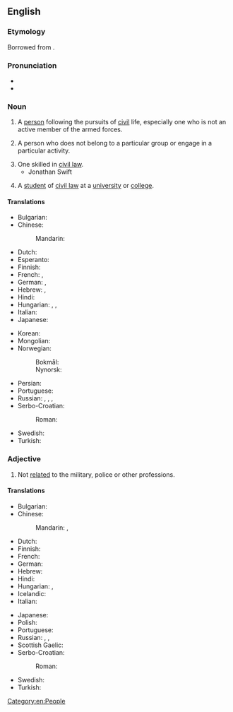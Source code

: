 ==English==

===Etymology===
Borrowed from {{bor|en|fro|civilien}}.

===Pronunciation===
* {{IPA|/sɪˈvɪljən/|lang=en}}
* {{audio|en-us-civilian.ogg|Audio (US)|lang=en}}

===Noun===
{{en-noun}}

# A [[person]] following the pursuits of [[civil]] life, especially one who is not an active member of the armed forces.
#: {{ux|en|Three '''civilians''' were apprehended by the soldiers and taken away in a military vehicle.}}
# {{lb|en|informal}} A person who does not belong to a particular group or engage in a particular activity.
#: {{ux|en|The bathroom was for employees only, so no '''civilians''' were allowed to use it.}}
# One skilled in [[civil law]].
#* Jonathan Swift
#*: {{ux|en|Ancient '''civilians''' and writers upon government.}}
# A [[student]] of [[civil law]] at a [[university]] or [[college]].
#: {{rfquotek|lang=en|R. Graves}}

====Translations====
{{trans-top|non-military person}}
* Bulgarian: {{t+|bg|циви́лен|m}}
* Chinese:
*: Mandarin: {{t+|cmn|平民|tr=píngmín|sc=Hani}}
* Dutch: {{t+|nl|burger|m}}
* Esperanto: {{t|eo|civilulo}}
* Finnish: {{t+|fi|siviili}}
* French: {{t+|fr|civil|m}}, {{t+|fr|civile|f}}
* German: {{t+|de|Zivilist|m}}, {{t|de|Zivilistin|f}}
* Hebrew: {{t+|he|אזרח|m|tr=ezrakh}}, {{t|he|אזרחית|f|tr=ezrakhyt}}
* Hindi: {{t+|hi|नागरिक |m}}
* Hungarian: {{t+|hu|civil}}, {{t|hu|civil személy}}, {{t|hu|polgári személy}}
* Italian: {{t+|it|civile|m}}
* Japanese: {{t+|ja|文民|tr=ぶんみん, bunmin}}
{{trans-mid}}
* Korean: {{t+|ko|민간인}}
* Mongolian: {{t+|mn|иргэн}}
* Norwegian:
*: Bokmål: {{t|nb|sivilist|m}}
*: Nynorsk: {{t|nn|sivilist|m}}
* Persian: {{t+|fa|غیرنظامی|tr=ghayrenezâmi|sc=fa-Arab}}
* Portuguese: {{t+|pt|civil|m|f}}
* Russian: {{t|ru|[[гражданский|гражда́нское]] [[лицо́]]|n}}, {{t|ru|[[гражда́нский]] [[челове́к]]|m}}, {{t+|ru|гражда́нский|m}}, {{t+|ru|шта́тский|m}}
* Serbo-Croatian:
*: Roman: {{t+|sh|cìvīl|m}}
* Swedish: {{t+|sv|civil|c}}
* Turkish: {{t+|tr|sivil}}
{{trans-bottom}}

===Adjective===
{{en-adj|-}}

# Not [[relate]]d to the military, police or other professions.
#: {{ux|en|The three detainees were actually army defectors wearing '''civilian''' clothing.}}
#: {{ux|en|He worked as a '''civilian''' journalist for ten years before being employed by the public broadcaster.}}

====Translations====
{{trans-top|not related to the military armed forces}}
* Bulgarian: {{t+|bg|циви́лен}}
* Chinese:
*: Mandarin: {{t+|cmn|文職|sc=Hani|alt=文職的}}, {{t+|cmn|文职|tr=wénzhí de|sc=Hani|alt=文职的}}
* Dutch: {{t|nl|burger-}}
* Finnish: {{t+|fi|siviili|alt=siviili-}}
* French: {{t+|fr|civil}}
* German: {{t+|de|zivil}}
* Hebrew: {{t+|he|אזרחי|tr=ezrakhí}}
* Hindi: {{t+|hi|नागरिक }}
* Hungarian: {{t+|hu|civil}}, {{t+|hu|polgári}}
* Icelandic: {{t+|is|borgaralegur}}
* Italian: {{t+|it|civile}}
{{trans-mid}}
* Japanese: {{t+|ja|市民|tr=shimin no|alt=市民の}}
* Polish: {{t+|pl|cywilny}}
* Portuguese: {{t+|pt|civil}}
* Russian: {{t+|ru|гражда́нский}}, {{t+|ru|циви́льный}}, {{t+|ru|шта́тский}}
* Scottish Gaelic: {{t|gd|sìobhalta}}
* Serbo-Croatian:
*: Roman: {{t+|sh|cìvīlnī}}
* Swedish: {{t+|sv|civil}}
* Turkish: {{t+|tr|sivil}}
{{trans-bottom}}

[[Category:en:People]]
